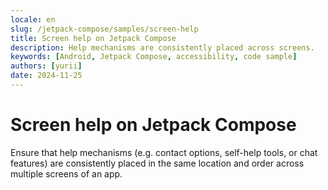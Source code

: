 ```yaml
---
locale: en
slug: /jetpack-compose/samples/screen-help
title: Screen help on Jetpack Compose
description: Help mechanisms are consistently placed across screens.
keywords: [Android, Jetpack Compose, accessibility, code sample]
authors: [yurii]
date: 2024-11-25
---
```


# Screen help on Jetpack Compose

Ensure that help mechanisms (e.g. contact options, self-help tools, or chat features) are consistently placed in the same location and order across multiple screens of an app.

<CodeSample id="screen-help" platform="jetpack-compose" locale="en"/>
